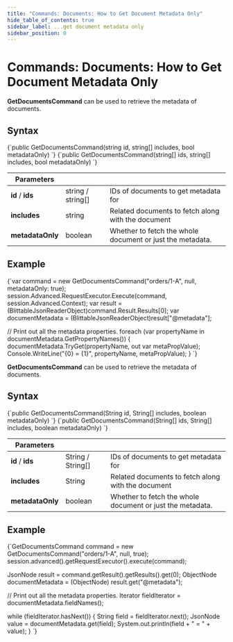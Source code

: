 ---
title: "Commands: Documents: How to Get Document Metadata Only"
hide_table_of_contents: true
sidebar_label: ...get document metadata only
sidebar_position: 0
---




# Commands: Documents: How to Get Document Metadata Only
<LanguageSwitcher supportedLanguages={supportedLanguages} />
<LanguageContent language="csharp">


**GetDocumentsCommand** can be used to retrieve the metadata of documents.

## Syntax

<TabItem value="head_1" label="head_1">
<CodeBlock language="csharp">
{`public GetDocumentsCommand(string id, string[] includes, bool metadataOnly)
`}
</CodeBlock>
</TabItem>
<TabItem value="head_3" label="head_3">
<CodeBlock language="csharp">
{`public GetDocumentsCommand(string[] ids, string[] includes, bool metadataOnly)
`}
</CodeBlock>
</TabItem>


| Parameters | | |
| ------------- | ------------- | ----- |
| **id** / **ids** | string / string[] | IDs of documents to get metadata for |
| **includes** | string | Related documents to fetch along with the document |
| **metadataOnly** | boolean | Whether to fetch the whole document or just the metadata. |

## Example

<TabItem value="head_2" label="head_2">
<CodeBlock language="csharp">
{`var command = new GetDocumentsCommand("orders/1-A", null, metadataOnly: true);
session.Advanced.RequestExecutor.Execute(command, session.Advanced.Context);
var result = (BlittableJsonReaderObject)command.Result.Results[0];
var documentMetadata = (BlittableJsonReaderObject)result["@metadata"];

// Print out all the metadata properties.
foreach (var propertyName in documentMetadata.GetPropertyNames())
\{
    documentMetadata.TryGet<object>(propertyName, out var metaPropValue);
    Console.WriteLine("\{0\} = \{1\}", propertyName, metaPropValue);
\}
`}
</CodeBlock>
</TabItem>


</LanguageContent>
<LanguageContent language="java">


**GetDocumentsCommand** can be used to retrieve the metadata of documents.

## Syntax

<TabItem value="head_1" label="head_1">
<CodeBlock language="java">
{`public GetDocumentsCommand(String id, String[] includes, boolean metadataOnly)
`}
</CodeBlock>
</TabItem>
<TabItem value="head_3" label="head_3">
<CodeBlock language="java">
{`public GetDocumentsCommand(String[] ids, String[] includes, boolean metadataOnly)
`}
</CodeBlock>
</TabItem>


| Parameters | | |
| ------------- | ------------- | ----- |
| **id** / **ids** | String / String[] | IDs of documents to get metadata for |
| **includes** | String | Related documents to fetch along with the document |
| **metadataOnly** | boolean | Whether to fetch the whole document or just the metadata. |

## Example

<TabItem value="head_2" label="head_2">
<CodeBlock language="java">
{`GetDocumentsCommand command = new GetDocumentsCommand("orders/1-A", null, true);
session.advanced().getRequestExecutor().execute(command);

JsonNode result = command.getResult().getResults().get(0);
ObjectNode documentMetadata = (ObjectNode) result.get("@metadata");

// Print out all the metadata properties.
Iterator<String> fieldIterator = documentMetadata.fieldNames();

while (fieldIterator.hasNext()) \{
    String field = fieldIterator.next();
    JsonNode value = documentMetadata.get(field);
    System.out.println(field + " = " + value);
\}
`}
</CodeBlock>
</TabItem>


</LanguageContent>

<!---
### Commands
- [Get](../../../../client-api/commands/documents/get)
- [Put](../../../../client-api/commands/documents/put)
- [Delete](../../../../client-api/commands/documents/delete)
- [How to Send Multiple Commands Using a Batch](../../../../client-api/commands/batches/how-to-send-multiple-commands-using-a-batch)


-->